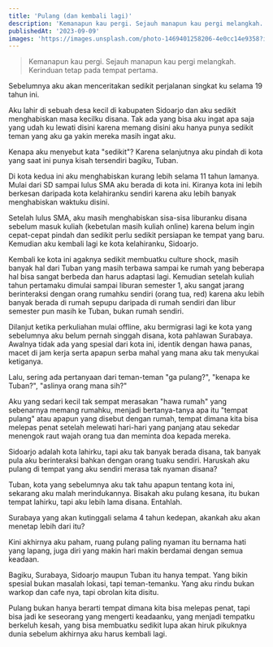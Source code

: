 ```yaml
---
title: 'Pulang (dan kembali lagi)'
description: 'Kemanapun kau pergi. Sejauh manapun kau pergi melangkah. Kerinduan tetap pada tempat pertama.'
publishedAt: '2023-09-09'
images: 'https://images.unsplash.com/photo-1469401258206-4e0cc14e9358?ixlib=rb-4.0.3&ixid=M3wxMjA3fDB8MHxzZWFyY2h8MTN8fGhvdXNlJTIwYmVzaWRlJTIwbGFrZXxlbnwwfHwwfHx8MA%3D%3D&auto=format&fit=crop&w=400&q=60'
---
```


> Kemanapun kau pergi. Sejauh manapun kau pergi melangkah. Kerinduan tetap pada tempat pertama.

Sebelumnya aku akan menceritakan sedikit perjalanan singkat ku selama 19 tahun ini.

Aku lahir di sebuah desa kecil di kabupaten Sidoarjo dan aku sedikit menghabiskan masa kecilku disana. Tak ada yang bisa aku ingat apa saja yang udah ku lewati disini karena memang disini aku hanya punya sedikit teman yang aku ga yakin mereka masih ingat aku.

Kenapa aku menyebut kata "sedikit"? Karena selanjutnya aku pindah di kota yang saat ini punya kisah tersendiri bagiku, Tuban.

Di kota kedua ini aku menghabiskan kurang lebih selama 11 tahun lamanya. Mulai dari SD sampai lulus SMA aku berada di kota ini. Kiranya kota ini lebih berkesan daripada kota kelahiranku sendiri karena aku lebih banyak menghabiskan waktuku disini.

Setelah lulus SMA, aku masih menghabiskan sisa-sisa liburanku disana sebelum masuk kuliah (kebetulan masih kuliah online) karena belum ingin cepat-cepat pindah dan sedikit perlu sedikit persiapan ke tempat yang baru. Kemudian aku kembali lagi ke kota kelahiranku, Sidoarjo.

Kembali ke kota ini agaknya sedikit membuatku culture shock, masih banyak hal dari Tuban yang masih terbawa sampai ke rumah yang beberapa hal bisa sangat berbeda dan harus adaptasi lagi. Kemudian setelah kuliah tahun pertamaku dimulai sampai liburan semester 1, aku sangat jarang berinteraksi dengan orang rumahku sendiri (orang tua, red) karena aku lebih banyak berada di rumah sepupu daripada di rumah sendiri dan libur semester pun masih ke Tuban, bukan rumah sendiri.

Dilanjut ketika perkuliahan mulai offline, aku bermigrasi lagi ke kota yang sebelumnya aku belum pernah singgah disana, kota pahlawan Surabaya. Awalnya tidak ada yang spesial dari kota ini, identik dengan hawa panas, macet di jam kerja serta apapun serba mahal yang mana aku tak menyukai ketiganya.

Lalu, sering ada pertanyaan dari teman-teman "ga pulang?", "kenapa ke Tuban?", "aslinya orang mana sih?"

Aku yang sedari kecil tak sempat merasakan "hawa rumah" yang sebenarnya memang rumahku, menjadi bertanya-tanya apa itu "tempat pulang" atau apapun yang disebut dengan rumah, tempat dimana kita bisa melepas penat setelah melewati hari-hari yang panjang atau sekedar menengok raut wajah orang tua dan meminta doa kepada mereka.

Sidoarjo adalah kota lahirku, tapi aku tak banyak berada disana, tak banyak pula aku berinteraksi bahkan dengan orang tuaku sendiri. Haruskah aku pulang di tempat yang aku sendiri merasa tak nyaman disana?

Tuban, kota yang sebelumnya aku tak tahu apapun tentang kota ini, sekarang aku malah merindukannya. Bisakah aku pulang kesana, itu bukan tempat lahirku, tapi aku lebih lama disana. Entahlah.

Surabaya yang akan kutinggali selama 4 tahun kedepan, akankah aku akan menetap lebih dari itu?

Kini akhirnya aku paham, ruang pulang paling nyaman itu bernama hati yang lapang, juga diri yang makin hari makin berdamai dengan semua keadaan.

Bagiku, Surabaya, Sidoarjo maupun Tuban itu hanya tempat. Yang bikin spesial bukan masalah lokasi, tapi teman-temanku. Yang aku rindu bukan warkop dan cafe nya, tapi obrolan kita disitu.

Pulang bukan hanya berarti tempat dimana kita bisa melepas penat, tapi bisa jadi ke seseorang yang mengerti keadaanku, yang menjadi tempatku berkeluh kesah, yang bisa membuatku sedikit lupa akan hiruk pikuknya dunia sebelum akhirnya aku harus kembali lagi.
